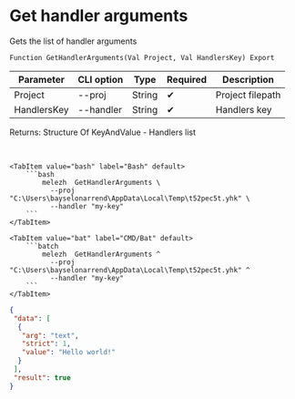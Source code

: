 ﻿---
sidebar_position: 2
description: Get handler arguments and other functions to work with Melezh in the Open Integration Package, a free open-source integration library for 1C:Enterprise 8, OneScript and CLI
keywords: [1C, 1С, 1С:Enterprise, 1С:Enterprise 8.3, API, Integration, Services, Exchange, OneScript, CLI]
---


# Get handler arguments
 Gets the list of handler arguments



`Function GetHandlerArguments(Val Project, Val HandlersKey) Export`

  | Parameter | CLI option | Type | Required | Description |
  |-|-|-|-|-|
  | Project | --proj | String | &#x2714; | Project filepath |
  | HandlersKey | --handler | String | &#x2714; | Handlers key |

  
  Returns:  Structure Of KeyAndValue - Handlers list

<br/>



 

 <Tabs>
  
    <TabItem value="bash" label="Bash" default>
        ```bash
            melezh  GetHandlerArguments \
              --proj "C:\Users\bayselonarrend\AppData\Local\Temp\t52pec5t.yhk" \
              --handler "my-key"
        ```
    </TabItem>
  
    <TabItem value="bat" label="CMD/Bat" default>
        ```batch
            melezh  GetHandlerArguments ^
              --proj "C:\Users\bayselonarrend\AppData\Local\Temp\t52pec5t.yhk" ^
              --handler "my-key"
        ```
    </TabItem>
</Tabs>

```json title="Result"
{
 "data": [
  {
   "arg": "text",
   "strict": 1,
   "value": "Hello world!"
  }
 ],
 "result": true
}
```
